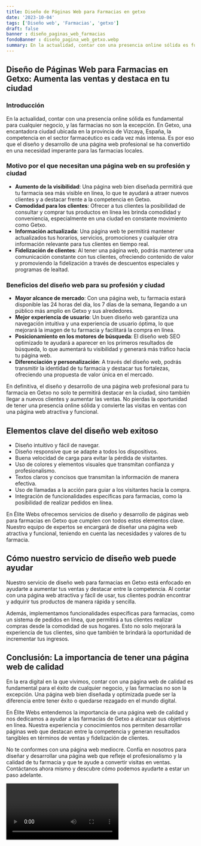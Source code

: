 ```yaml
---
title: Diseño de Páginas Web para Farmacias en getxo
date: '2023-10-04'
tags: ['Diseño web', 'Farmacias', 'getxo']
draft: false
banner : diseño_paginas_web_farmacias
fondoBanner : diseño_pagina_web_getxo.webp
summary: En la actualidad, contar con una presencia online sólida es fundamental para cualquier negocio, y las farmacias no son la excepción. En Getxo, una encantadora ciudad ubicada en la provincia de Vizcaya, España, la competencia en el sector farmacéutico es cada vez más intensa. Es por eso que el diseño y desarrollo de una página web profesional se ha convertido en una necesidad imperante para las farmacias locales.
---
```


## Diseño de Páginas Web para Farmacias en Getxo: Aumenta las ventas y destaca en tu ciudad

### Introducción

En la actualidad, contar con una presencia online sólida es fundamental para cualquier negocio, y las farmacias no son la excepción. En Getxo, una encantadora ciudad ubicada en la provincia de Vizcaya, España, la competencia en el sector farmacéutico es cada vez más intensa. Es por eso que el diseño y desarrollo de una página web profesional se ha convertido en una necesidad imperante para las farmacias locales.

### Motivo por el que necesitan una página web en su profesión y ciudad

- **Aumento de la visibilidad**: Una página web bien diseñada permitirá que tu farmacia sea más visible en línea, lo que te ayudará a atraer nuevos clientes y a destacar frente a la competencia en Getxo.
- **Comodidad para los clientes**: Ofrecer a tus clientes la posibilidad de consultar y comprar tus productos en línea les brinda comodidad y conveniencia, especialmente en una ciudad en constante movimiento como Getxo.
- **Información actualizada**: Una página web te permitirá mantener actualizados tus horarios, servicios, promociones y cualquier otra información relevante para tus clientes en tiempo real.
- **Fidelización de clientes**: Al tener una página web, podrás mantener una comunicación constante con tus clientes, ofreciendo contenido de valor y promoviendo la fidelización a través de descuentos especiales y programas de lealtad.

### Beneficios del diseño web para su profesión y ciudad

- **Mayor alcance de mercado**: Con una página web, tu farmacia estará disponible las 24 horas del día, los 7 días de la semana, llegando a un público más amplio en Getxo y sus alrededores.
- **Mejor experiencia de usuario**: Un buen diseño web garantiza una navegación intuitiva y una experiencia de usuario óptima, lo que mejorará la imagen de tu farmacia y facilitará la compra en línea.
- **Posicionamiento en los motores de búsqueda**: El diseño web SEO optimizado te ayudará a aparecer en los primeros resultados de búsqueda, lo que aumentará tu visibilidad y generará más tráfico hacia tu página web.
- **Diferenciación y personalización**: A través del diseño web, podrás transmitir la identidad de tu farmacia y destacar tus fortalezas, ofreciendo una propuesta de valor única en el mercado.

En definitiva, el diseño y desarrollo de una página web profesional para tu farmacia en Getxo no solo te permitirá destacar en la ciudad, sino también llegar a nuevos clientes y aumentar las ventas. No pierdas la oportunidad de tener una presencia online sólida y convierte las visitas en ventas con una página web atractiva y funcional.

<GifSeo />

<Cta />

## Elementos clave del diseño web exitoso

- Diseño intuitivo y fácil de navegar.
- Diseño responsive que se adapte a todos los dispositivos.
- Buena velocidad de carga para evitar la pérdida de visitantes.
- Uso de colores y elementos visuales que transmitan confianza y profesionalismo.
- Textos claros y concisos que transmitan la información de manera efectiva.
- Uso de llamadas a la acción para guiar a los visitantes hacia la compra.
- Integración de funcionalidades específicas para farmacias, como la posibilidad de realizar pedidos en línea.

En Élite Webs ofrecemos servicios de diseño y desarrollo de páginas web para farmacias en Getxo que cumplen con todos estos elementos clave. Nuestro equipo de expertos se encargará de diseñar una página web atractiva y funcional, teniendo en cuenta las necesidades y valores de tu farmacia. 

## Cómo nuestro servicio de diseño web puede ayudar

Nuestro servicio de diseño web para farmacias en Getxo está enfocado en ayudarte a aumentar tus ventas y destacar entre la competencia. Al contar con una página web atractiva y fácil de usar, tus clientes podrán encontrar y adquirir tus productos de manera rápida y sencilla. 

Además, implementamos funcionalidades específicas para farmacias, como un sistema de pedidos en línea, que permitirá a tus clientes realizar compras desde la comodidad de sus hogares. Esto no solo mejorará la experiencia de tus clientes, sino que también te brindará la oportunidad de incrementar tus ingresos.

## Conclusión: La importancia de tener una página web de calidad

En la era digital en la que vivimos, contar con una página web de calidad es fundamental para el éxito de cualquier negocio, y las farmacias no son la excepción. Una página web bien diseñada y optimizada puede ser la diferencia entre tener éxito o quedarse rezagado en el mundo digital.

En Élite Webs entendemos la importancia de una página web de calidad y nos dedicamos a ayudar a las farmacias de Getxo a alcanzar sus objetivos en línea. Nuestra experiencia y conocimientos nos permiten desarrollar páginas web que destacan entre la competencia y generan resultados tangibles en términos de ventas y fidelización de clientes.

No te conformes con una página web mediocre. Confía en nosotros para diseñar y desarrollar una página web que refleje el profesionalismo y la calidad de tu farmacia y que te ayude a convertir visitas en ventas. Contáctanos ahora mismo y descubre cómo podemos ayudarte a estar un paso adelante.

<Video />

<CtaBot job='Farmacias' city='getxo'/>

<Gmaps query='getxo+españa+maps' />
